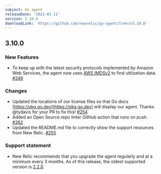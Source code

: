 ```yaml
---
subject: Go agent
releaseDate: '2021-01-11'
version: 3.10.0
downloadLink: 'https://github.com/newrelic/go-agent/tree/v3.10.0'
---
```


## 3.10.0

### New Features

* To keep up with the latest security protocols implemented by Amazon Web Services, the agent now uses [AWS IMDSv2](https://docs.aws.amazon.com/AWSEC2/latest/UserGuide/configuring-instance-metadata-service.html) to find utilization data. [#249](https://github.com/newrelic/go-agent/pull/249)

### Changes

* Updated the locations of our license files so that Go docs [https://pkg.go.dev](https://pkg.go.dev) will display our agent. Thanks @tydavis for your PR to fix this! [#254](https://github.com/newrelic/go-agent/pull/254)
* Added an Open Source repo linter GitHub action that runs on push. [#262](https://github.com/newrelic/go-agent/pull/262)
* Updated the README.md file to correctly show the support resources from New Relic. [#255](https://github.com/newrelic/go-agent/pull/255)

### Support statement

* New Relic recommends that you upgrade the agent regularly and at a minimum every 3 months. As of this release, the oldest supported version is [2.2.0](https://docs.newrelic.com/docs/release-notes/agent-release-notes/go-release-notes/go-agent-22).

